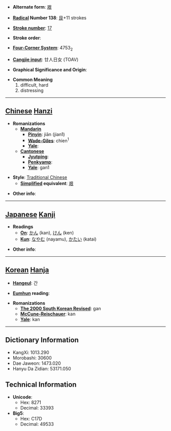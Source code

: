 * '''Alternate form''': [[艰]]

* '''[[Wiktionary:Chinese radical index| Radical]] Number 138''': [[Wiktionary:Chinese radical index 艮|艮]]+11 strokes

* '''[[Wiktionary:Chinese total strokes index|Stroke number]]''': [[Wiktionary:Chinese total strokes index 17|17]]

* '''Stroke order''': 

* '''[[Wiktionary:Chinese four corner index|Four-Corner System]]''': 4753<sub>2</sub>

* '''[[Wiktionary:Chinese Cangjie index|Cangjie input]]''': 廿人日女 (TOAV)

* '''Graphical Significance and Origin''': 

* '''Common Meaning'''
*#difficult, hard
*# distressing


----

== [[Chinese]] [[Hanzi]] ==

* '''Romanizations'''
** '''[[Mandarin]]'''
*** '''[[Pinyin]]''': jiān (jian1)
*** '''[[Wade-Giles]]''': chien<sup>1</sup>
*** '''[[Yale]]''': 
** '''[[Cantonese]]'''
*** '''[[Jyutping]]''':
*** '''[[Penkyamp]]''': 
*** '''[[Yale]]''': gan1

* '''Style''': [[Traditional Chinese]] 
** '''[[Simplified Chinese|Simplified]] equivalent''': [[艰]]

* '''Other info''': 

----

== [[Japanese]] [[Kanji]] ==

* '''Readings'''
** '''[[On]]''': [[かん]] (kan), [[けん]] (ken)
** '''[[Kun]]''': [[なやむ]] (nayamu), [[かたい]] (katai)

* '''Other info''':  

----

== [[Korean]] [[Hanja]] ==

* '''[[Hangeul]]''': 간

* '''[[Eumhun]] reading''': 

* '''Romanizations'''
** '''[[The 2000 South Korean Revised Romanization|The 2000 South Korean Revised]]''': gan
** '''[[McCune-Reischauer]]''': kan
** '''[[Yale]]''': kan

----

== Dictionary Information ==

* KangXi: 1013.290
* Morobashi: 30600
* Dae Jaweon: 1473.020
* Hanyu Da Zidian: 53171.050

== Technical Information ==

* '''Unicode''':
** Hex: 8271
** Decimal: 33393
* '''Big5''':
** Hex: C17D
** Decimal: 49533